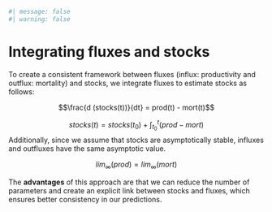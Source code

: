 ```r
#| message: false
#| warning: false
```

# Integrating fluxes and stocks

To create a consistent framework between fluxes (influx: productivity and outflux: mortality) and stocks, we integrate fluxes to estimate stocks as follows:

$$\frac{d (stocks(t))}{dt} = prod(t) - mort(t)$$

$$ stocks(t) = stocks(t_0) + \int_{t_0}^{t} \left(prod - mort \right) $$ Additionally, since we assume that stocks are asymptotically stable, influxes and outfluxes have the same asymptotic value.

$$lim_{\infty}(prod) = lim_{\infty}(mort)$$

The **advantages** of this approach are that we can reduce the number of parameters and create an explicit link between stocks and fluxes, which ensures better consistency in our predictions.
